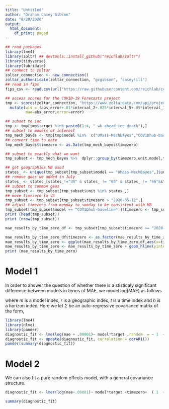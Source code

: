 ```yaml
---
title: "Untitled"
author: "Graham Casey Gibson"
date: "8/20/2020"
output:
  html_document:
    df_print: paged
---
```



```r

## read packages
library(lme4)
library(zoltr) ## devtools::install_github("reichlab/zoltr")
library(tidyverse)
library(lubridate)
## connect to zoltar
zoltar_connection <- new_connection()
zoltar_authenticate(zoltar_connection, "gcgibson", "casey!ili")
## read in fips
fips_csv <- read.csv(url("https://raw.githubusercontent.com/reichlab/covid19-forecast-hub/master/data-locations/locations.csv"))

## access scores for the COVID-19 Forecasts project
tmp <- scores(zoltar_connection, "https://www.zoltardata.com/api/project/44/") %>%
  mutate(wis = (abs_error+.01*interval_2+.025*interval_5+.05*interval_10+.1*interval_20+.15*interval_30+.2*interval_40+.25*interval_50+.3*interval_60+.35*interval_70+.40*interval_80+.45*interval_90)/12,
         mae=abs_error,error=error)

## subset to inc
tmp <- tmp[tmp$target %in% paste0(1:4, " wk ahead inc death"),]
## subset to models of interest
tmp_mech_bayes <- tmp[tmp$model %in%  c("UMass-MechBayes","COVIDhub-baseline"),]
## convert time to date
tmp_mech_bayes$timezero <- as.Date(tmp_mech_bayes$timezero)

## subset to exactly what we want
tmp_subset <- tmp_mech_bayes %>%  dplyr::group_by(timezero,unit,model,target) %>% dplyr::summarize(mae=mean(mae),wis=mean(wis),error=mean(error))

## get geographies MB used
states_ <- unique(tmp_subset[tmp_subset$model == "UMass-MechBayes",]$unit) 
## remove goes we added in July 
states_ <- states_[states_!="US" & states_ != "60" & states_ != "66"&states_ != "69" & states_ != "78" & states_ != "72"]
## subset to common geos
tmp_subset <- tmp_subset[tmp_subset$unit %in% states_,]
## move timezero to V3
tmp_subset <- tmp_subset[tmp_subset$timezero > "2020-05-12",]
## adjust timezero from monday to sunday to be consistent with MB
tmp_subset[tmp_subset$model == "COVIDhub-baseline",]$timezero <- tmp_subset[tmp_subset$model == "COVIDhub-baseline",]$timezero -1
print (head(tmp_subset))
print (nrow(tmp_subset))
```

```r
mae_results_by_time_zero_df <- tmp_subset[tmp_subset$timezero >= "2020-05-12" & tmp_subset$timezero <= "2020-08-02",] %>% group_by(timezero,model,unit,target) %>% summarize(mae=mean(mae))

mae_results_by_time_zero_df$timezero <- as.factor(mae_results_by_time_zero_df$timezero)
mae_results_by_time_zero <- ggplot(mae_results_by_time_zero_df,aes(x=timezero,y=log(mae),col=model)) + geom_boxplot() + theme_bw() +  theme(axis.text.x = element_text(angle = 90)) 
mae_results_by_time_zero <- mae_results_by_time_zero + geom_hline(yintercept = 0)
print (mae_results_by_time_zero)
```

# Model 1
In order to answer the question of whether there is a stisticaly significant difference between models in terms of MAE, we model log(MAE) as follows

\begin{eqnarray}
log(MAE)_{m,r,t,h}, &=& \beta_0 + \beta_1*\text{model} + \beta_2*\text{2 week ahead} + \beta_3*\text{3 week ahead} + \beta_4*\text{4 week ahead}  \\
&+&  \beta_5*\text{2 week ahead}*\text{model} + \beta_6*\text{3 week ahead}*\text{model} \\
&+& \beta_7*\text{4 week ahead}*\text{model} + \Sigma_{m,r,t,h}
\end{eqnarray}

where $m$ is a model index, $r$ is a geographic index, $t$ is a time index and $h$ is a horizon index. Here we let $\Sigma$ be an auto-regressive covariance matrix of the form, 

\begin{equation}
Cov(log(MAE_{m,r,t_i,h}),log(MAE_{m,r,t_j,h})) = \sigma^2 * \rho^{|t_i-t_j|}
\end{equation}


```r

library(lme4)
library(nlme)
library(pander)
diagnostic_fit <- lme(log(mae + .00001)~ model*target ,random  = ~ 1  + timezero | unit,data=mae_results_by_time_zero_df)
diagnostic_fit <- update(diagnostic_fit, correlation = corAR1())
pander(summary(diagnostic_fit))

```

# Model 2

We can also fit a pure random effects model, with a general covariance structure.

\begin{eqnarray}
log(MAE)_{m,r,t,h}, &=& \beta_0 + \beta_1*\text{model} + \beta_2*\text{2 week ahead} + \beta_3*\text{3 week ahead} + \beta_4*\text{4 week ahead}  \\
&+&  \beta_5*\text{2 week ahead}*\text{model} + \beta_6*\text{3 week ahead}*\text{model}  \\
&+& \beta_7*\text{4 week ahead}*\text{model} +  \beta_8*\text{time} + b_0_r + b_1_r*\text{time} \\
b_0_r &~& N(0,\Sigma_{b_0}^2)\\
b_1_r &~& N(0,\Sigma_{b_1}^2)\\
\end{eqnarray}

```r
diagnostic_fit <- lmer(log(mae+.00001)~ model*target +timezero+  ( 1  + timezero | unit),data=mae_results_by_time_zero_df)

summary(diagnostic_fit)
```




